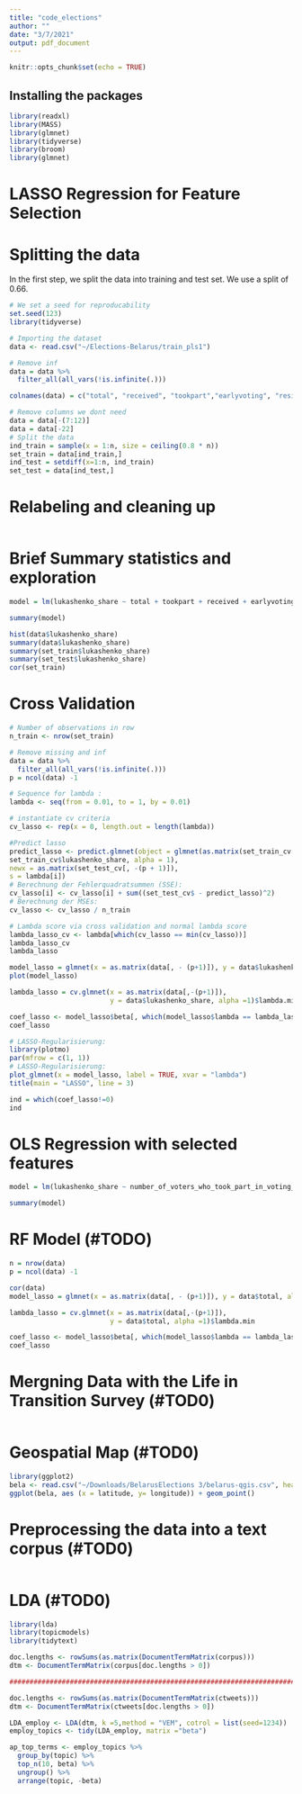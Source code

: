 ```yaml
---
title: "code_elections"
author: ""
date: "3/7/2021"
output: pdf_document
---
```


```r
knitr::opts_chunk$set(echo = TRUE)
```

## Installing the packages 


```r
library(readxl)
library(MASS)
library(glmnet)
library(tidyverse)
library(broom)
library(glmnet)
```


# LASSO Regression for Feature Selection

# Splitting the data 

In the first step, we split the data into training and test set. 
We use a split of 0.66.

```r
# We set a seed for reproducability
set.seed(123)
library(tidyverse)

# Importing the dataset
data <- read.csv("~/Elections-Belarus/train_pls1")

# Remove inf
data = data %>% 
  filter_all(all_vars(!is.infinite(.)))

colnames(data) = c("total", "received", "tookpart","earlyvoting", "residence", "electday", "dmitriev", "kano", "lukashenko","tik","cher", "dropped","against_all", "held_on", "invalid","comission","spoiled","unused","long","lat","doc","army","educ", "science","profunion","econ","lukashenko_share")

# Remove columns we dont need 
data = data[-(7:12)]
data = data[-22]
# Split the data
ind_train = sample(x = 1:n, size = ceiling(0.8 * n))
set_train = data[ind_train,]
ind_test = setdiff(x=1:n, ind_train)
set_test = data[ind_test,] 
```

# Relabeling and cleaning up  

```r

```

# Brief Summary statistics and exploration

```r
model = lm(lukashenko_share ~ total + tookpart + received + earlyvoting + residence + electday + against_all + held_on + invalid + comission + spoiled + unused + profunion + science + army +educ + lat + long, data = data)

summary(model)

hist(data$lukashenko_share)
summary(data$lukashenko_share)
summary(set_train$lukashenko_share)
summary(set_test$lukashenko_share)
cor(set_train)
```


# Cross Validation 

```r
# Number of observations in row
n_train <- nrow(set_train)

# Remove missing and inf
data = data %>% 
  filter_all(all_vars(!is.infinite(.)))
p = ncol(data) -1

# Sequence for lambda :
lambda <- seq(from = 0.01, to = 1, by = 0.01)

# instantiate cv criteria 
cv_lasso <- rep(x = 0, length.out = length(lambda))

#Predict lasso 
predict_lasso <- predict.glmnet(object = glmnet(as.matrix(set_train_cv[, -(p + 1)]),
set_train_cv$lukashenko_share, alpha = 1),
newx = as.matrix(set_test_cv[, -(p + 1)]),
s = lambda[i])
# Berechnung der Fehlerquadratsummen (SSE):
cv_lasso[i] <- cv_lasso[i] + sum((set_test_cv$ - predict_lasso)^2)
# Berechnung der MSEs:
cv_lasso <- cv_lasso / n_train
```


```r
# Lambda score via cross validation and normal lambda score
lambda_lasso_cv <- lambda[which(cv_lasso == min(cv_lasso))]
lambda_lasso_cv
lambda_lasso
```



```r
model_lasso = glmnet(x = as.matrix(data[, - (p+1)]), y = data$lukashenko_share, alpha =1)
plot(model_lasso)
```


```r
lambda_lasso = cv.glmnet(x = as.matrix(data[,-(p+1)]),
                         y = data$lukashenko_share, alpha =1)$lambda.min

coef_lasso <- model_lasso$beta[, which(model_lasso$lambda == lambda_lasso)]
coef_lasso

# LASSO-Regularisierung:
library(plotmo)
par(mfrow = c(1, 1))
# LASSO-Regularisierung:
plot_glmnet(x = model_lasso, label = TRUE, xvar = "lambda")
title(main = "LASSO", line = 3)
```

```r
ind = which(coef_lasso!=0)
ind
```

# OLS Regression with selected features

```r
model = lm(lukashenko_share ~ number_of_voters_who_took_part_in_voting_at_the_place_of_residence  + Dmitriev + Lukashenko + Tikhanovskaya +number_of_votes_againts_all_candidates + latitude + longitude, data = data)

summary(model)

```

# RF Model (#TODO)

```r
n = nrow(data)
p = ncol(data) -1

cor(data)
model_lasso = glmnet(x = as.matrix(data[, - (p+1)]), y = data$total, alpha =1)

lambda_lasso = cv.glmnet(x = as.matrix(data[,-(p+1)]),
                         y = data$total, alpha =1)$lambda.min

coef_lasso <- model_lasso$beta[, which(model_lasso$lambda == lambda_lasso)]
coef_lasso


```


# Mergning Data with the Life in Transition Survey (#TOD0)

```r

```


# Geospatial Map  (#TOD0)

```r
library(ggplot2)
bela <- read.csv("~/Downloads/BelarusElections 3/belarus-qgis.csv", header=T)
ggplot(bela, aes (x = latitude, y= longitude)) + geom_point()
```


# Preprocessing the data into a text corpus (#TOD0)


```r

```


# LDA (#TOD0)

```r
library(lda)
library(topicmodels)
library(tidytext)

doc.lengths <- rowSums(as.matrix(DocumentTermMatrix(corpus)))
dtm <- DocumentTermMatrix(corpus[doc.lengths > 0])

#########################################################################################################

doc.lengths <- rowSums(as.matrix(DocumentTermMatrix(ctweets)))
dtm <- DocumentTermMatrix(ctweets[doc.lengths > 0])

LDA_employ <- LDA(dtm, k =5,method = "VEM", cotrol = list(seed=1234))
employ_topics <- tidy(LDA_employ, matrix ="beta")

ap_top_terms <- employ_topics %>%
  group_by(topic) %>%
  top_n(10, beta) %>%
  ungroup() %>%
  arrange(topic, -beta)
```

